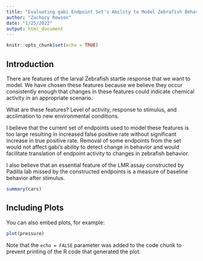 ```yaml
---
title: "Evaluating gabi Endpoint Set's Ability to Model Zebrafish Behavior"
author: "Zachary Rowson"
date: "1/25/2022"
output: html_document
---
```


```r
knitr::opts_chunk$set(echo = TRUE)
```

## Introduction

There are features of the larval Zebrafish startle response that we want to model. We have chosen these features because we believe they occur consistently enough that changes in these features could indicate chemical activity in an appropriate scenario.

What are these features? Level of activity, response to stimulus, and acclimation to new environmental conditions.

I believe that the current set of endpoints used to model these features is too large resulting in  increased false positive rate without significant increase in true positive rate. Removal of some endpoints from the set would not affect gabi's ability to detect change in behavior and would facilitate translation of endpoint activity to changes in zebrafish behavior. 

I also believe that an essential feature of the LMR assay constructed by Padilla lab missed by the constructed endpoints is a measure of baseline behavior after stimulus.

```r
summary(cars)
```

## Including Plots

You can also embed plots, for example:

```r
plot(pressure)
```

Note that the `echo = FALSE` parameter was added to the code chunk to prevent printing of the R code that generated the plot.
